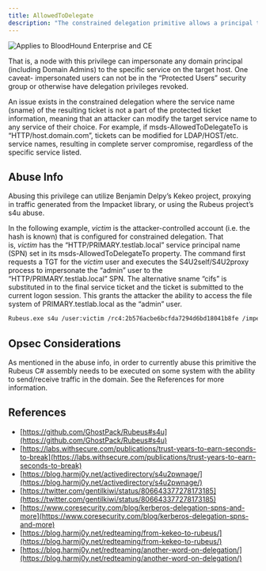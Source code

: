 ---
title: AllowedToDelegate
description: "The constrained delegation primitive allows a principal to authenticate as any user to specific services (found in the msds-AllowedToDelegateTo LDAP property in the source node tab) on the target computer."
---

<img noZoom src="/assets/enterprise-AND-community-edition-pill-tag.svg" alt="Applies to BloodHound Enterprise and CE"/>


That is, a node with this privilege can impersonate any domain principal (including Domain Admins) to the specific service on the target host. One caveat- impersonated users can not be in the “Protected Users” security group or otherwise have delegation privileges revoked.

An issue exists in the constrained delegation where the service name (sname) of the resulting ticket is not a part of the protected ticket information, meaning that an attacker can modify the target service name to any service of their choice. For example, if msds-AllowedToDelegateTo is “HTTP/host.domain.com”, tickets can be modified for LDAP/HOST/etc. service names, resulting in complete server compromise, regardless of the specific service listed.

## Abuse Info

Abusing this privilege can utilize Benjamin Delpy’s Kekeo project, proxying in traffic generated from the Impacket library, or using the Rubeus project’s s4u abuse.

In the following example, _victim_ is the attacker-controlled account (i.e. the hash is known) that is configured for constrained delegation. That is, _victim_ has the “HTTP/PRIMARY.testlab.local” service principal name (SPN) set in its msds-AllowedToDelegateTo property. The command first requests a TGT for the _victim_ user and executes the S4U2self/S4U2proxy process to impersonate the “admin” user to the “HTTP/PRIMARY.testlab.local” SPN. The alternative sname “cifs” is substituted in to the final service ticket and the ticket is submitted to the current logon session. This grants the attacker the ability to access the file system of PRIMARY.testlab.local as the “admin” user.

```bash
Rubeus.exe s4u /user:victim /rc4:2b576acbe6bcfda7294d6bd18041b8fe /impersonateuser:admin /msdsspn:"HTTP/PRIMARY.testlab.local" /altservice:cifs /ptt
```

## Opsec Considerations

As mentioned in the abuse info, in order to currently abuse this primitive the Rubeus C# assembly needs to be executed on some system with the ability to send/receive traffic in the domain. See the References for more information.

## References
* [https://github.com/GhostPack/Rubeus#s4u](https://github.com/GhostPack/Rubeus#s4u)
* [https://labs.withsecure.com/publications/trust-years-to-earn-seconds-to-break](https://labs.withsecure.com/publications/trust-years-to-earn-seconds-to-break)
* [https://blog.harmj0y.net/activedirectory/s4u2pwnage/](https://blog.harmj0y.net/activedirectory/s4u2pwnage/)
* [https://twitter.com/gentilkiwi/status/806643377278173185](https://twitter.com/gentilkiwi/status/806643377278173185)
* [https://www.coresecurity.com/blog/kerberos-delegation-spns-and-more](https://www.coresecurity.com/blog/kerberos-delegation-spns-and-more)
* [https://blog.harmj0y.net/redteaming/from-kekeo-to-rubeus/](https://blog.harmj0y.net/redteaming/from-kekeo-to-rubeus/)
* [https://blog.harmj0y.net/redteaming/another-word-on-delegation/](https://blog.harmj0y.net/redteaming/another-word-on-delegation/)
